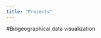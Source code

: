 ```yaml
---
title: "Projects"
---
```


#Biogeographical data visualization

<center><script type='text/javascript' src='https://prod-useast-a.online.tableau.com/javascripts/api/viz_v1.js'></script><div class='tableauPlaceholder' style='width: 1000px; height: 827px;'><object class='tableauViz' width='1000' height='827' style='display:none;'><param name='host_url' value='https%3A%2F%2Fprod-useast-a.online.tableau.com%2F' /> <param name='embed_code_version' value='3' /> <param name='site_root' value='&#47;t&#47;jaimeortiz' /><param name='name' value='Biogeography_dashboard1&#47;Dashboard1&#47;jdo53@cornell.edu&#47;adfd3101-cfbe-4331-b239-d47716479e4a' /><param name='tabs' value='no' /><param name='toolbar' value='yes' /><param name='showAppBanner' value='false' /></object></div></iframe></center>